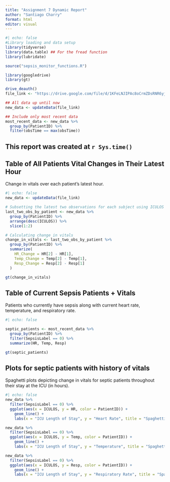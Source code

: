 ```yaml
---
title: "Assignment 7 Dynamic Report"
author: "Santiago Charry"
format: html
editor: visual
---
```


```r
#| echo: false
#Library loading and data setup
library(tidyverse)
library(data.table) ## For the fread function
library(lubridate)

source("sepsis_monitor_functions.R")

library(googledrive)
library(gt)

drive_deauth()
file_link <- "https://drive.google.com/file/d/1KFeLNJIPAc8oCrmZDsRNR6yjdru01xpp/view?usp=share_link"

## All data up until now
new_data <- updateData(file_link)

## Include only most recent data
most_recent_data <- new_data %>%
  group_by(PatientID) %>%
  filter(obsTime == max(obsTime))
```

## This report was created at `r Sys.time()`

## Table of All Patients Vital Changes in Their Latest Hour

Change in vitals over each patient's latest hour.

```r
#| echo: false 
new_data <- updateData(file_link)

# Subsetting the latest two observations for each subject using ICULOS
last_two_obs_by_patient <- new_data %>%
  group_by(PatientID) %>%
  arrange(desc(ICULOS)) %>%
  slice(1:2)

# Calculating change in vitals
change_in_vitals <- last_two_obs_by_patient %>%
  group_by(PatientID) %>%
  summarize(
    HR_Change = HR[2] - HR[1],
    Temp_Change = Temp[2] - Temp[1],
    Resp_Change = Resp[2] - Resp[1]
  )

gt(change_in_vitals)

```

## Table of Current Sepsis Patients + Vitals

Patients who currently have sepsis along with current heart rate, temperature, and respiratory rate.

```r
#| echo: false

septic_patients <- most_recent_data %>%
  group_by(PatientID) %>%
  filter(SepsisLabel == 0) %>%
  summarize(HR, Temp, Resp)

gt(septic_patients)

```

## Plots for septic patients with history of vitals

Spaghetti plots depicting change in vitals for septic patients throughout their stay at the ICU (in hours). 

```r
#| echo: false
new_data %>%
  filter(SepsisLabel == 0) %>%
  ggplot(aes(x = ICULOS, y = HR, color = PatientID)) +
    geom_line() +
    labs(x = "ICU Length of Stay", y = "Heart Rate", title = "Spaghetti Plot for Heart Rate")

new_data %>%
  filter(SepsisLabel == 0) %>%
  ggplot(aes(x = ICULOS, y = Temp, color = PatientID)) +
    geom_line() +
    labs(x = "ICU Length of Stay", y = "Temperature", title = "Spaghetti Plot for Temperature")

new_data %>%
  filter(SepsisLabel == 0) %>%
  ggplot(aes(x = ICULOS, y = Resp, color = PatientID)) +
    geom_line() +
    labs(x = "ICU Length of Stay", y = "Respiratory Rate", title = "Spaghetti Plot for Respiratory Rate")
```
